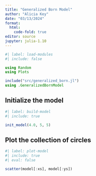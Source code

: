 ```yaml
---
title: "Generalized Born Model"
author: "Alicia Key"
date: "03/13/2024"
format:
  html:
    code-fold: true
editor: source
jupyter: julia-1.10
---
```


```julia
#| label: load-modules
#| include: false

using Random
using Plots

include("src/generalized_born.jl")
using .GeneralizedBornModel
```

## Initialize the model

```julia
#| label: build-model
#| include: true

init_model(4.0, 5, 5)
```

## Plot the collection of circles

```julia
#| label: plot-model
#| include: true
#| eval: false

scatter(model[:xs], model[:ys])
```
